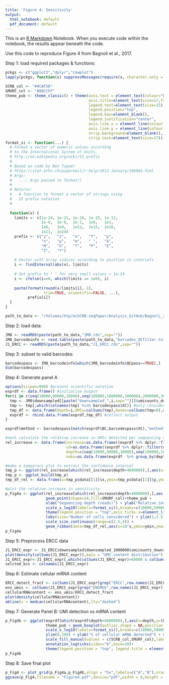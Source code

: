 ```yaml
---
title: 'Figure 4: Sensitivity'
output:
  html_notebook: default
  pdf_document: default
---
```


This is an [R Markdown](http://rmarkdown.rstudio.com) Notebook. When you execute code within the notebook, the results appear beneath the code. 

Use this code to reproduce Figure 4 from Bagnoli et al., 2017.


Step 1: load required packages & functions:
```r
pckgs <- c("ggplot2","dplyr","cowplot")
lapply(pckgs, function(x) suppressMessages(require(x, character.only = TRUE)))

SCRB_col <- "#4CAF50"
SMURF_col <- "#88CCFF"
theme_pub <- theme_classic() + theme(axis.text = element_text(colour="black", size=15), 
                                     axis.title=element_text(size=17,face="bold"), 
                                     legend.text=element_text(size=15),
                                     legend.position="top",
                                     legend.key=element_blank(),
                                     legend.justification="center", 
                                     axis.line.x = element_line(colour = "black"), 
                                     axis.line.y = element_line(colour = "black"),
                                     strip.background=element_blank(), 
                                     strip.text=element_text(size=17)) 
format_si <- function(...) {
  # Format a vector of numeric values according
  # to the International System of Units.
  # http://en.wikipedia.org/wiki/SI_prefix
  #
  # Based on code by Ben Tupper
  # https://stat.ethz.ch/pipermail/r-help/2012-January/299804.html
  # Args:
  #   ...: Args passed to format()
  #
  # Returns:
  #   A function to format a vector of strings using
  #   SI prefix notation
  #
  
  function(x) {
    limits <- c(1e-24, 1e-21, 1e-18, 1e-15, 1e-12,
                1e-9,  1e-6,  1e-3,  1e0,   1e3,
                1e6,   1e9,   1e12,  1e15,  1e18,
                1e21,  1e24)
    prefix <- c("y",   "z",   "a",   "f",   "p",
                "n",   "µ",   "m",   " ",   "k",
                "M",   "G",   "T",   "P",   "E",
                "Z",   "Y")
    
    # Vector with array indices according to position in intervals
    i <- findInterval(abs(x), limits)
    
    # Set prefix to " " for very small values < 1e-24
    i <- ifelse(i==0, which(limits == 1e0), i)
    
    paste(format(round(x/limits[i], 1),
                 trim=TRUE, scientific=FALSE, ...),
          prefix[i])
  }
}

path_to_data <- "/Volumes/htp/mcSCRB-seqPaper/Analysis_GitHub/Bagnoli_2017/Data/"

```


Step 2: load data:
```r
JM8 <- readRDS(paste(path_to_data,"JM8.rds",sep=""))
JM8_barcodeinfo <- read.table(paste(path_to_data,"barcodes_QCfilter.txt",sep=""), header=T, sep="\t",stringsAsFactors = F)
J1_ERCC <- readRDS(paste(path_to_data,"J1_ERCC.rds",sep=""))
```


Step 3: subset to valid barcodes:
```r
barcodespass <- JM8_barcodeinfo[which(JM8_barcodeinfo$QCpass==TRUE),]
dim(barcodespass)
```


Step 4: Generate panel A
```r
options(scipen=999) #prevent scientific notation
exprdf <- data.frame() #initialise output
for(i in c(seq(10000,90000,10000),seq(100000,1000000,100000),2000000,3000000,4000000)){ #for each downsampling depth, get the UMI counts and Gene counts
  tmp <- JM8$downsampled[[paste("downsampled_",i,sep="")]]$umicounts_downsampled #get downsampled data.frame from list object
  tmp <- tmp[,which(colnames(tmp) %in% barcodespass$XC)] #only consider valid barcides
  tmp_df <- data.frame(depth=i,UMIs=colSums(tmp),Genes=colSums(tmp>0),BC=colnames(tmp), stringsAsFactors = F) #calculate Genes/UMIs detected
  exprdf <- rbind.data.frame(exprdf,tmp_df) #collect output
}

exprdf$method <- barcodespass[match(exprdf$BC,barcodespass$XC),"method"] #add method info per barcode

#next calculate the relative increase in UMIs detected per sequencing depth
rel_increase <- data.frame(increase=as.data.frame((exprdf %>% dplyr::filter(method=="SMURF") %>% group_by(depth) %>% summarise(median(UMIs))))[,2] / as.data.frame((exprdf %>% dplyr::filter(method=="SCRB") %>% group_by(depth) %>% summarise(median(UMIs))))[,2],
                           sd=as.data.frame((exprdf %>% dplyr::filter(method=="SMURF") %>% group_by(depth) %>% summarise(sd(UMIs))))[,2] / as.data.frame((exprdf %>% dplyr::filter(method=="SCRB") %>% group_by(depth) %>% summarise(median(UMIs))))[,2],
                           depth=c(seq(10000,90000,10000),seq(100000,1000000,100000),2000000,3000000,4000000),
                           nobs=as.data.frame(exprdf  %>% group_by(depth) %>% summarise(length(UMIs)))[,2],stringsAsFactors = F)

#make a temporary plot to extract the confidence interval
tmp_p <- ggplot(rel_increase[which(rel_increase$depth<4000000),],aes(x=depth,y=increase,size=nobs)) + scale_x_log10(labels=format_si(),breaks=c(10000,50000,100000,500000,1000000,5000000),limits=c(9000,7000000))+ stat_smooth(aes(x=depth,y=(increase-sd)),method="loess",se=F) +  stat_smooth(aes(x=depth,y=increase+sd),method="loess",se=F)
tmp_p <- ggplot_build(tmp_p)
tmp_df_rel <- data.frame(x=tmp_p$data[[1]]$x,ymin=tmp_p$data[[1]]$y,ymax=tmp_p$data[[2]]$y) #store output in a data.frame

#plot the relative increase in sensitivity
p_Fig4a <- ggplot(rel_increase[which(rel_increase$depth<4000000),],aes(x=depth,y=increase,size=nobs)) + 
                  geom_point(shape=24,fill=SMURF_col)+theme_pub +
                  xlab("Sequencing depth (reads)") + ylab("Relative increase in \n median UMI counts") + 
                  scale_x_log10(labels=format_si(),breaks=c(10000,50000,100000,500000,1000000,5000000),limits=c(9000,5000000))  + 
                  theme(legend.position = "top",axis.ticks.x=element_line(size=0),legend.text = element_text(size=11),legend.title = element_text(size=12,face="bold")) + 
                  labs(size="Number of cells considered") + ylim(1,3.5) + annotation_logticks(sides="b",base=10) + 
                  scale_size_continuous(range=c(1.5,4)) + 
                  geom_ribbon(data=tmp_df_rel,aes(x=10^x,ymin=ymin,ymax=ymax),alpha=0.1,inherit.aes = F)
p_Fig4a
```


Step 5: Preprocess ERCC data
```r
J1_ERCC_expr <- J1_ERCC$downsampled$downsampled_1000000$umicounts_downsampled #get data at 1 mio reads
plot(density(colSums(J1_ERCC_expr)),main = "UMI content distribution") #check distribution of UMI counts per cell 
J1_ERCC_expr<-J1_ERCC_expr[,which(colSums(J1_ERCC_expr)>60000 & colSums(J1_ERCC_expr)<120000)] # subset to good barcodes
selcted_bcs <- colnames(J1_ERCC_expr) 
```


Step 6: Estimate cellular mRNA content 
```r
ERCC_detect_fract <- colSums(J1_ERCC_expr[grep("ERCC",row.names(J1_ERCC_expr)),selcted_bcs])/77923 #77923 is the number of spiked ERCC molecules
ens_umis <- colSums(J1_ERCC_expr[grep("ENSMUS",row.names(J1_ERCC_expr)),selcted_bcs])
cellularRNAcontent <- ens_umis/ERCC_detect_fract
plot(density(cellularRNAcontent))
abline(v = median(cellularRNAcontent),lty="dashed")
```

Step 7: Generate Panel B: UMI detection vs mRNA content
```r
p_Fig4b <- ggplot(exprdf[which(exprdf$depth<4000000),],aes(x=depth,y=(UMIs/median(cellularRNAcontent)*100),fill=method,group=interaction(depth,method))) + 
                  theme_pub + geom_boxplot(outlier.shape = NA,position = "identity") +  
                  scale_x_log10(labels=format_si(),breaks=c(10000,50000,100000,500000,1000000,5000000),limits=c(9000,5000000))+ 
                  ylim(0,100) + ylab("% of cellular mRNA detected") + xlab("Sequencing depth (reads)") + 
                  scale_fill_manual(values = c(SCRB_col,SMURF_col),labels=c("SCRB-seq","mcSCRB-seq"))  + 
                  annotation_logticks(sides="b",base=10)+ 
                  theme(legend.position = "top", legend.title = element_blank(),legend.text = element_text(face="bold"),axis.ticks.x=element_line(size=0))
p_Fig4b
```


Step 8: Save final plot
```r
p_Fig4 <- plot_grid(p_Fig4a,p_Fig4b,align = "hv",labels=c("A","B"),nrow = 2)
ggsave(p_Fig4,filename = "Figure4.pdf",device="pdf",width = 8,height = 10)
```

